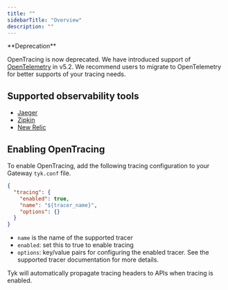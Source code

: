 ```yaml
---
title: ""
sidebarTitle: "Overview"
description: ""
---
```



<Warning>
**Deprecation**

OpenTracing is now deprecated. We have introduced support of [OpenTelemetry](/5.6/product-stack/tyk-gateway/advanced-configurations/distributed-tracing/open-telemetry/open-telemetry-overview.md) in v5.2. We recommend users to migrate to OpenTelemetry for better supports of your tracing needs.
</Warning>


## Supported observability tools
- [Jaeger](/5.6/product-stack/tyk-gateway/advanced-configurations/distributed-tracing/open-tracing/jaeger)
- [Zipkin](/5.6/product-stack/tyk-gateway/advanced-configurations/distributed-tracing/open-tracing/zipkin)
- [New Relic](/5.6/product-stack/tyk-gateway/advanced-configurations/distributed-tracing/open-tracing/newrelic)

## Enabling OpenTracing
To enable OpenTracing, add the following tracing configuration to your Gateway `tyk.conf` file.

```.json
{
  "tracing": {
    "enabled": true,
    "name": "${tracer_name}",
    "options": {}
  }
}
```

- `name` is the name of the supported tracer
- `enabled`: set this to true to enable tracing
- `options`: key/value pairs for configuring the enabled tracer. See the
 supported tracer documentation for more details.

Tyk will automatically propagate tracing headers to APIs  when tracing is enabled.
